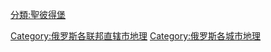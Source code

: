 [[分類:聖彼得堡|分類:聖彼得堡]]
[[Category:俄罗斯各联邦直辖市地理|Category:俄罗斯各联邦直辖市地理]]
[[Category:俄罗斯各城市地理|Category:俄罗斯各城市地理]]